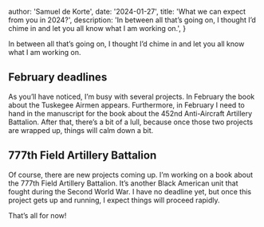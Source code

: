 


  author: 'Samuel de Korte',
  date: '2024-01-27',
  title: 'What we can expect from you in 2024?',
  description:
  'In between all that’s going on, I thought I’d chime in and let you all know what I am working on.',
}


In between all that’s going on, I thought I’d chime in and let you all know what I am working on.

## February deadlines
As you’ll have noticed, I’m busy with several projects. In February the book about the Tuskegee Airmen appears. Furthermore, in February I need to hand in the manuscript for the book about the 452nd Anti-Aircraft Artillery Battalion. After that, there’s a bit of a lull, because once those two projects are wrapped up, things will calm down a bit.

## 777th Field Artillery Battalion
Of course, there are new projects coming up. I’m working on a book about the 777th Field Artillery Battalion. It’s another Black American unit that fought during the Second World War. I have no deadline yet, but once this project gets up and running, I expect things will proceed rapidly. 

That’s all for now! 
